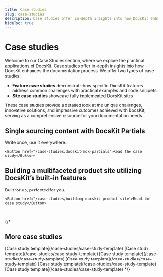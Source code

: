```yaml
---
title: Case studies
slug: case-studies
description: Case studies offer in-depth insights into how DocsKit enhances the documentation process.
hideToc: true
---
```

# Case studies

Welcome to our Case Studies section, where we explore the practical applications of DocsKit. Case studies offer in-depth insights into how DocsKit enhances the documentation process. We offer two types of case studies:

* **Feature case studies** demonstrate how specific DocsKit features address common challenges with practical examples and code snippets
* **Site case studies** showcase fully implemented DocsKit sites

These case studies provide a detailed look at the unique challenges, innovative solutions, and impressive outcomes achieved with DocsKit, serving as a comprehensive resource for your documentation needs. 


<Grid>
  <Card variant="gradient" bgImage={bgImage1}>
    <h2 style={{ fontSize: '1.5rem', margin: 0 }}>
      Single sourcing content with DocsKit Partials
    </h2>
    Write once, use it everywhere.

    <Button href="/case-studies/docskit-mdx-partials">Read the case study</Button>
  </Card>
  <Card variant="gradient" bgImage={bgImage2}>
    <h2 style={{ fontSize: '1.5rem', margin: 0 }}>
      Building a multifaceted product site utilizing DocsKit’s built-in features
    </h2>
    Built for us, perfected for you.

    <Button href="/case-studies/building-docskit-product-site">Read the case study</Button>
  </Card>
</Grid>

<br />

{/* 
## More case studies

<Grid>
  <Card>
    [Case study template](/case-studies/case-study-template)  
    [Case study template](/case-studies/case-study-template)  
    [Case study template](/case-studies/case-study-template)  
  </Card>
  <Card>
    [Case study template](/case-studies/case-study-template)  
    [Case study template](/case-studies/case-study-template)  
    [Case study template](/case-studies/case-study-template)  
  </Card>
</Grid> */}
